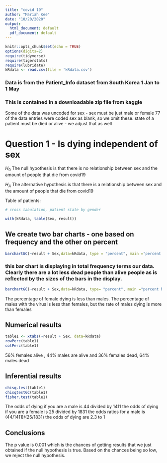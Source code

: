 ```yaml
---
title: "covid 19"
author: "Mariah Kee"
date: "10/20/2020"
output:
  html_document: default
  pdf_document: default
---
```


```r
knitr::opts_chunk$set(echo = TRUE)
options(digits=2)
require(tidyverse)
require(tigerstats)
require(lubridate)
kRdata <- read.csv(file = 'kRdata.csv')
```
### Data is from the Patient_Info dataset from South Korea 1 Jan to 1 May 
### This is contained in a downloadable zip file from kaggle

Some of the data was uncoded for sex - sex must be just male or female
77 of the data entries were coded sex  as blank, so we omit these.
state of a patient must be died or alive - we adjust that as well   
  
# Question 1 - Is dying independent of sex

$H_0$ The null hypothesis is that there is no relationship between sex and the amount of people that die from covid19

$H_A$ The alternative hypothesis is that there is a relationship between sex and the amount of people that die from covid19



Table of patients:
```r

# cross tabulation, patient state by gender

with(kRdata, table(Sex, result))

```

## We create two bar charts - one based on frequency and the other on percent

```r
barchartGC(~result + Sex,data=kRdata, type = "percent", main ="percent bar chart")
```

  
### this bar chart is displaying in total frequency terms our data.  Clearly there are a lot less dead people than alive people as is reflected by the sizes of the bars in the display.  

```r
barchartGC(~result + Sex,data=kRdata, type= "percent", main ="percent bar chart")
```


The percentage of female dying is less than males. The percentage of males with the virus is less than females, but the rate of males dying is more than females

  
## Numerical results

```r
table1 <- xtabs(~result + Sex, data=kRdata)
rowPerc(table1)
colPerc(table1)
```


56% females alive , 44% males are alive and 
36% females dead, 64% males dead

## Inferential results 

```r
chisq.test(table1)
chisqtestGC(table1)
fisher.test(table1)
```
The odds of dying if you are a male is 44 divided by 1411
the odds of dying if you are a female is 25 divided by 1831
the odds ratios for a male is (44/1411)/(25/1831)
the odds of dying are 2.3 to 1

## Conclusions
The p value is 0.001 which is the chances of getting results that we just obtained if the null hypothesis is true. 
Based on the chances being so low, we reject the null hypothesis.
